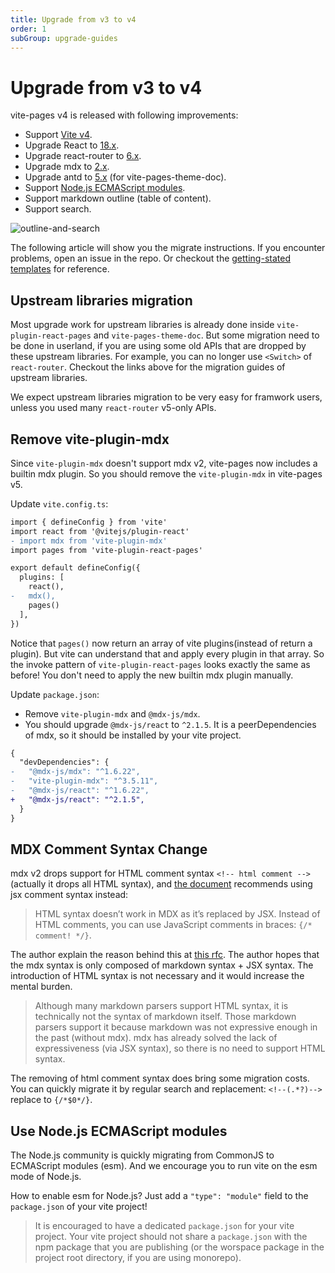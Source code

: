 ```yaml
---
title: Upgrade from v3 to v4
order: 1
subGroup: upgrade-guides
---
```


# Upgrade from v3 to v4

vite-pages v4 is released with following improvements:

- Support [Vite v4](https://vitejs.dev/guide/migration.html).
- Upgrade React to [18.x](https://reactjs.org/blog/2022/03/08/react-18-upgrade-guide.html).
- Upgrade react-router to [6.x](https://reactrouter.com/en/main/upgrading/v5).
- Upgrade mdx to [2.x](https://mdxjs.com/migrating/v2/).
- Upgrade antd to [5.x](https://ant.design/docs/react/migration-v5) (for vite-pages-theme-doc).
- Support [Node.js ECMAScript modules](https://nodejs.org/api/esm.html).
- Support markdown outline (table of content).
- Support search.

![outline-and-search](./_assets/outline-and-search.jpg)

The following article will show you the migrate instructions. If you encounter problems, open an issue in the repo. Or checkout the [getting-stated templates](https://vitejs.github.io/vite-plugin-react-pages/#getting-stated) for reference.

## Upstream libraries migration

Most upgrade work for upstream libraries is already done inside `vite-plugin-react-pages` and `vite-pages-theme-doc`. But some migration need to be done in userland, if you are using some old APIs that are dropped by these upstream libraries. For example, you can no longer use `<Switch>` of `react-router`. Checkout the links above for the migration guides of upstream libraries.

We expect upstream libraries migration to be very easy for framwork users, unless you used many `react-router` v5-only APIs.

## Remove vite-plugin-mdx

Since `vite-plugin-mdx` doesn't support mdx v2, vite-pages now includes a builtin mdx plugin. So you should remove the `vite-plugin-mdx` in vite-pages v5.

Update `vite.config.ts`:

```diff
import { defineConfig } from 'vite'
import react from '@vitejs/plugin-react'
- import mdx from 'vite-plugin-mdx'
import pages from 'vite-plugin-react-pages'

export default defineConfig({
  plugins: [
    react(),
-   mdx(),
    pages()
  ],
})
```

Notice that `pages()` now return an array of vite plugins(instead of return a plugin). But vite can understand that and apply every plugin in that array. So the invoke pattern of `vite-plugin-react-pages` looks exactly the same as before! You don't need to apply the new builtin mdx plugin manually.

Update `package.json`:

- Remove `vite-plugin-mdx` and `@mdx-js/mdx`.
- You should upgrade `@mdx-js/react` to `^2.1.5`. It is a peerDependencies of mdx, so it should be installed by your vite project.

```diff
{
  "devDependencies": {
-   "@mdx-js/mdx": "^1.6.22",
-   "vite-plugin-mdx": "^3.5.11",
-   "@mdx-js/react": "^1.6.22",
+   "@mdx-js/react": "^2.1.5",
  }
}
```

## MDX Comment Syntax Change

mdx v2 drops support for HTML comment syntax `<!-- html comment -->` (actually it drops all HTML syntax), and [the document](https://mdxjs.com/docs/what-is-mdx/#markdown) recommends using jsx comment syntax instead:
> HTML syntax doesn’t work in MDX as it’s replaced by JSX. Instead of HTML comments, you can use JavaScript comments in braces: `{/* comment! */}`.

The author explain the reason behind this at [this rfc](https://github.com/mdx-js/mdx/issues/1042#issuecomment-622281752). The author hopes that the mdx syntax is only composed of markdown syntax + JSX syntax. The introduction of HTML syntax is not necessary and it would increase the mental burden.

> Although many markdown parsers support HTML syntax, it is technically not the syntax of markdown itself. Those markdown parsers support it because markdown was not expressive enough in the past (without mdx). mdx has already solved the lack of expressiveness (via JSX syntax), so there is no need to support HTML syntax.

The removing of html comment syntax does bring some migration costs. You can quickly migrate it by regular search and replacement: `<!--(.*?)-->` replace to `{/*$0*/}`.

## Use Node.js ECMAScript modules

The Node.js community is quickly migrating from CommonJS to ECMAScript modules (esm). And we encourage you to run vite on the esm mode of Node.js.

How to enable esm for Node.js? Just add a `"type": "module"` field to the `package.json` of your vite project!

> It is encouraged to have a dedicated `package.json` for your vite project. Your vite project should not share a `package.json` with the npm package that you are publishing (or the worspace package in the project root directory, if you are using monorepo).
